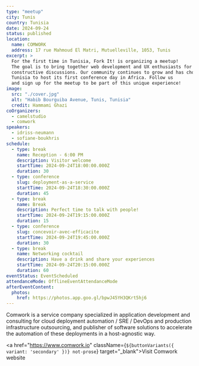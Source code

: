 ```yaml
---
type: "meetup"
city: Tunis
country: Tunisia
date: 2024-09-24
status: published
location:
  name: COMWORK
  address: 17 rue Mahmoud El Matri, Mutuelleville, 1053, Tunis
excerpt: >
  For the first time in Tunisia, Fork It! is organizing a meetup!
  The goal is to bring together web development and UX enthusiasts for meetings focused on sharing experiences and
  constructive discussions. Our community continues to grow and has chosen
  Tunisia to host its first conference day in Africa. Follow us
  and sign up for the meetup to be part of this unique experience!
image:
  src: "./cover.jpg"
  alt: "Habib Bourguiba Avenue, Tunis, Tunisia"
  credit: Hammami Ghazi
coOrganizers:
  - camelstudio
  - comwork
speakers:
  - idriss-neumann
  - sofiane-boukhris
schedule:
  - type: break
    name: Reception - 6:00 PM
    description: Visitor welcome
    startTime: 2024-09-24T18:00:00.000Z
    duration: 30
  - type: conference
    slug: deployment-as-a-service
    startTime: 2024-09-24T18:30:00.000Z
    duration: 45
  - type: break
    name: Break
    description: Perfect time to talk with people!
    startTime: 2024-09-24T19:15:00.000Z
    duration: 15
  - type: conference
    slug: concevoir-avec-efficacite
    startTime: 2024-09-24T19:45:00.000Z
    duration: 30
  - type: break
    name: Networking cocktail
    description: Have a drink and share your experiences
    startTime: 2024-09-24T20:15:00.000Z
    duration: 60
eventStatus: EventScheduled
attendanceMode: OfflineEventAttendanceMode
afterEventContent:
  photos:
    href: https://photos.app.goo.gl/bpwJ45YH3QKrt5hj6
---
```



Comwork is a service company specialized in application
development and consulting for cloud deployment automation / SRE
/ DevOps and production infrastructure outsourcing, and
publisher of software solutions to accelerate the automation of
these deployments in a host-agnostic way.

<a  href="https://www.comwork.io" className={`${buttonVariants({ variant: 'secondary' })} not-prose`}  target="_blank">Visit Comwork website</a>
